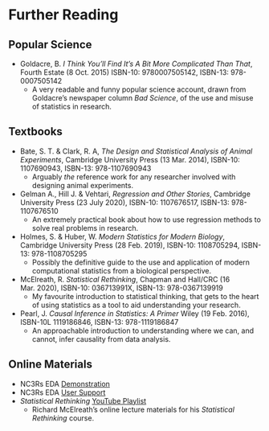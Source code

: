 # Further Reading {#sec-further-reading .unnumbered}

## Popular Science

- Goldacre, B. _I Think You'll Find It's A Bit More Complicated Than That_, Fourth Estate (8 Oct. 2015) ISBN-10: 9780007505142, ISBN-13: 978-0007505142
  - A very readable and funny popular science account, drawn from Goldacre's newspaper column _Bad Science_, of the use and misuse of statistics in research.

## Textbooks

- Bate, S. T. & Clark, R. A, _The Design and Statistical Analysis of Animal Experiments_, Cambridge University Press (13 Mar. 2014), ISBN-10: 1107690943, ISBN-13: 978-1107690943
  - Arguably _the_ reference work for any researcher involved with designing animal experiments.
- Gelman A., Hill J. & Vehtari, _Regression and Other Stories_, Cambridge University Press (23 July 2020), ISBN-10: 1107676517, ISBN-13: 978-1107676510
  - An extremely practical book about how to use regression methods to solve real problems in research.
- Holmes, S. & Huber, W. _Modern Statistics for Modern Biology_, Cambridge University Press (28 Feb. 2019), ISBN-10: 1108705294, ISBN-13: 978-1108705295
  - Possibly the definitive guide to the use and application of modern computational statistics from a biological perspective.
- McElreath, R. _Statistical Rethinking_, Chapman and Hall/CRC (16 Mar. 2020), ISBN-10: 036713991X, ISBN-13: 978-0367139919 
  - My favourite introduction to statistical thinking, that gets to the heart of using statistics as a tool to aid understanding your research.
- Pearl, J. _Causal Inference in Statistics: A Primer_ Wiley (19 Feb. 2016), ISBN-10L 1119186846, ISBN-13: 978-1119186847
  - An approachable introduction to understanding where we can, and cannot, infer causality from data analysis.
  
## Online Materials

- NC3Rs EDA [Demonstration](https://eda.nc3rs.org.uk/overview-demonstration)
- NC3Rs EDA [User Support](https://eda.nc3rs.org.uk/guide)
- _Statistical Rethinking_ [YouTube Playlist](https://www.youtube.com/watch?v=FdnMWdICdRs&list=PLDcUM9US4XdPz-KxHM4XHt7uUVGWWVSus)
  - Richard McElreath's online lecture materials for his _Statistical Rethinking_ course.